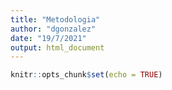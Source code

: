 ```yaml
---
title: "Metodologia"
author: "dgonzalez"
date: "19/7/2021"
output: html_document
---
```


```r
knitr::opts_chunk$set(echo = TRUE)
```

